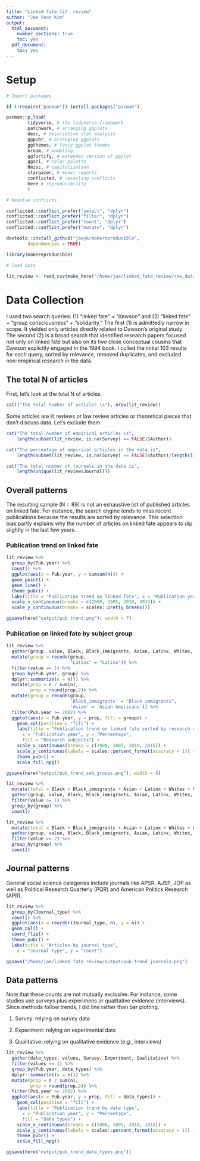 ```yaml
---
title: "Linked fate lit. review"
author: "Jae Yeon Kim"
output:
  html_document:
    number_sections: true
    toc: yes
  pdf_document:
    toc: yes
---
```


# Setup

```r

# Import packages 

if (!require("pacman")) install.packages("pacman")

pacman::p_load(
        tidyverse, # the tidyverse framework
        patchwork, # arranging ggplots 
        desc, # descriptive stat analysis
        ggpubr, # arranging ggplots 
        ggthemes, # fancy ggplot themes
        broom, # modeling
        ggfortify, # extended version of ggplot 
        ggsci, # color palette
        Hmisc, # capitalization
        stargazer, # model reports  
        conflicted, # resovling conflicts 
        here # reproducibility
        )

# Resolve conflicts

conflicted::conflict_prefer("select", "dplyr")
conflicted::conflict_prefer("filter", "dplyr")
conflicted::conflict_prefer("count", "dplyr")
conflicted::conflict_prefer("mutate", "dplyr")

devtools::install_github("jaeyk/makereproducible",
        dependencies = TRUE)

library(makereproducible)


```

```r

# load data 

lit_review <- read_csv(make_here("/home/jae/linked_fate_review/raw_data/linked_fate_review.csv"))

```


# Data Collection 

I used two search queries: (1) “linked fate” + “dawson” and (2) “linked fate” + “group consciousness” + “solidarity.” The first (1) is admittedly narrow in scope. It yielded only articles directly related to Dawson’s original study. The second (2) is a broad search that identified research papers focused not only on linked fate but also on its two close conceptual cousins that Dawson explicitly engaged in the 1994 book. I culled the initial 103 results for each query, sorted by relevance, removed duplicates, and excluded non-empirical research in the data.

## The total N of articles

First, let's look at the total N of articles.

```r

cat(("The total number of articles is"), nrow(lit_review))

```

Some articles are lit reviews or law review articles or theoretical pieces that don't discuss data. Let's exclude them.

```r

cat("The total number of empirical articles is", 
    length(subset(lit_review, is.na(Survey) == FALSE)$Author))

```

```r
cat("The percentage of empirical articles in the data is", 
    length(subset(lit_review, is.na(Survey) == FALSE)$Author)/length(lit_review$Author))
```

```r

cat("The total number of journals in the data is",
    length(unique(lit_review$Journal)))

```


## Overall patterns

The resulting sample (N = 89) is not an exhaustive list of published articles on linked fate. For instance, the search engine tends to miss recent publications because the results are sorted by relevance. This selection bias partly explains why the number of articles on linked fate appears to dip slightly in the last few years.

### Publication trend on linked fate

```r

lit_review %>%
  group_by(Pub.year) %>%
  count() %>%
  ggplot(aes(x = Pub.year, y = cumsum(n))) +
  geom_point() +
  geom_line() +
  theme_pubr() +
  labs(title = "Publication trend on linked fate", x = "Publication year", y = "Cumulative count") + 
  scale_x_continuous(breaks = c(2000, 2005, 2010, 2015)) +
  scale_y_continuous(breaks = scales::pretty_breaks()) 

ggsave(here("output/pub_trend.png"), width = 7) 

```

### Publication on linked fate by subject group

```r

lit_review %>%
  gather(group, value, Black, Black_immigrants, Asian, Latinx, Whites, Others) %>%
  mutate(group = recode(group, 
                        "Latinx" = "Latino")) %>%
  filter(value == 1) %>%
  group_by(Pub.year, group) %>%
  dplyr::summarize(n = n()) %>%
  mutate(prop = n / sum(n),
         prop = round(prop,2)) %>%
  mutate(group = recode(group, 
                        'Black_immigrants' = "Black immigrants",
                        'Asian' = 'Asian Americans')) %>%
  filter(Pub.year >= 2002) %>%
  ggplot(aes(x = Pub.year, y = prop, fill = group)) +
    geom_col(position = "fill") +
    labs(title = "Publication trend on linked fate sorted by research subjects",
      x = "Publication year", y = "Percentage",
      fill = "Research subjects") +
    scale_x_continuous(breaks = c(2000, 2005, 2010, 2015)) +
    scale_y_continuous(labels = scales::percent_format(accuracy = 1)) +
    theme_pubr() +
    scale_fill_npg()

ggsave(here("output/pub_trend_sub_groups.png"), width = 8)

```

```r

lit_review %>%
  mutate(total = Black + Black_immigrants + Asian + Latinx + Whites + Others) %>%
  gather(group, value, Black, Black_immigrants, Asian, Latinx, Whites, Others, total) %>%
  filter(value >= 1) %>%
  group_by(group) %>%
  count()

lit_review %>%
  mutate(total = Black + Black_immigrants + Asian + Latinx + Whites + Others) %>%
  gather(group, value, Black, Black_immigrants, Asian, Latinx, Whites, Others, total) %>%
  filter(value >= 2) %>%
  group_by(group) %>%
  count()
```

## Journal patterns 

General social science categories include journals like APSR, AJSP, JOP as well as Political Research Quarterly (PQR) and American Politics Research (APR).

```r

lit_review %>%
  group_by(Journal_type) %>%
  count() %>%
  ggplot(aes(x = reorder(Journal_type, n), y = n)) +
  geom_col() +
  coord_flip() +
  theme_pubr() +
  labs(title = "Articles by journal type",
    x = "Journal type", y = "Count")

ggsave("/home/jae/linked_fate_review/output/pub_trend_journals.png")
```

## Data patterns 

Note that these counts are not mutually exclusive. For instance, some studies use surveys plus experimens or qualitative evidence (interviews). Since methods follow trends, I did line rather than bar plotting.

1. Survey: relying on survey data 
    
2. Experiment: relying on experimental data 

3. Qualitative: relying on qualitative evidence (e.g., interviews)


```r

lit_review %>%
  gather(data_types, values, Survey, Experiment, Qualitative) %>%
  filter(values == 1) %>%
  group_by(Pub.year, data_types) %>%
  dplyr::summarize(n = n()) %>%
  mutate(prop = n / sum(n),
         prop = round(prop,2)) %>%
  filter(Pub.year >= 2002) %>%
  ggplot(aes(x = Pub.year, y = prop, fill = data_types)) +
    geom_col(position = "fill") +
    labs(title = "Publication trend by data type",
      x = "Publication year", y = "Percentage",
      fill = "Data types") +
    scale_x_continuous(breaks = c(2000, 2005, 2010, 2015)) +
    scale_y_continuous(labels = scales::percent_format(accuracy = 1)) +
    theme_pubr() +
    scale_fill_npg()

ggsave(here("output/pub_trend_data_types.png"))
```